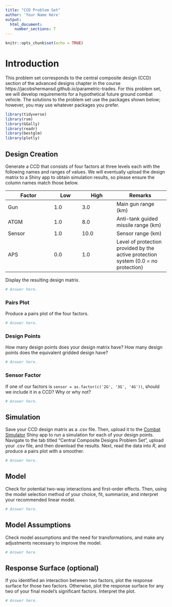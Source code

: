 ```yaml
---
title: "CCD Problem Set"
author: 'Your Name Here'
output: 
  html_document:
    number_sections: T
---
```


```r
knitr::opts_chunk$set(echo = TRUE)
```

# Introduction

This problem set corresponds to the central composite design (CCD) section of the advanced designs chapter in the course https://jacobshermansd.github.io/parametric-trades. For this problem set, we will develop requirements for a hypothetical future ground combat vehicle. The solutions to the problem set use the packages shown below; however, you may use whatever packages you prefer.

```r
library(tidyverse)
library(rsm)
library(GGally)
library(readr)
library(bestglm)
library(plotly)
```

## Design Creation

Generate a CCD that consists of four factors at three levels each with the following names and ranges of values. We will eventually upload the design matrix to a Shiny app to obtain simulation results, so please ensure the column names match those below.

| Factor | Low | High | Remarks |
|--------|-----|------|---------|
| Gun | 1.0 | 3.0 | Main gun range (km) |
| ATGM | 1.0 | 8.0 | Anti-tank guided missile range (km) |
| Sensor | 1.0 | 10.0 | Sensor range (km) |
| APS | 0.0 | 1.0 | Level of protection provided by the active protection system (0.0 = no protection) |

Display the resulting design matrix.

```r
# Answer here.
```

### Pairs Plot

Produce a pairs plot of the four factors.

```r
# Answer here.
```

### Design Points

How many design points does your design matrix have? How many design points does the equivalent gridded design have?

```r
# Answer here.
```

### Sensor Factor

If one of our factors is `sensor = as.factor(c('2G', '3G', '4G'))`, should we include it in a CCD? Why or why not?

```r
# Answer here.
```

## Simulation

Save your CCD design matrix as a .csv file. Then, upload it to the <a href="https://cxxidemo.shinyapps.io/AWARSLite/">Combat Simulator</a> Shiny app to run a simulation for each of your design points. Navigate to the tab titled "Central Composite Designs Problem Set", upload your .csv file, and then download the results. Next, read the data into *R*, and produce a pairs plot with a smoother.

```r
# Answer here.
```

## Model

Check for potential two-way interactions and first-order effects. Then, using the model selection method of your choice, fit, summarize, and interpret your recommended linear model.

```r
# Answer here.
```

## Model Assumptions

Check model assumptions and the need for transformations, and make any adjustments necessary to improve the model.

```r
# Answer here.
```

## Response Surface (optional)

If you identified an interaction between two factors, plot the response surface for those two factors. Otherwise, plot the response surface for any two of your final model's significant factors. Interpret the plot.

```r
# Answer here.
```

